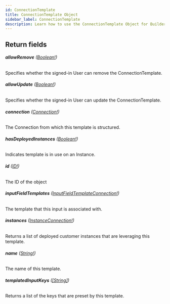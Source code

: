 ```yaml
---
id: ConnectionTemplate
title: ConnectionTemplate Object
sidebar_label: ConnectionTemplate
description: Learn how to use the ConnectionTemplate Object for Builder's API.
---
```


## Return fields

###### <b>allowRemove</b> ([Boolean!](/self-managed/composer/builder/api/schema/scalar/Boolean.mdx))

Specifies whether the signed-in User can remove the ConnectionTemplate.

###### <b>allowUpdate</b> ([Boolean!](/self-managed/composer/builder/api/schema/scalar/Boolean.mdx))

Specifies whether the signed-in User can update the ConnectionTemplate.

###### <b>connection</b> ([Connection!](/self-managed/composer/builder/api/schema/object/Connection.mdx))

The Connection from which this template is structured.

###### <b>hasDeployedInstances</b> ([Boolean!](/self-managed/composer/builder/api/schema/scalar/Boolean.mdx))

Indicates template is in use on an Instance.

###### <b>id</b> ([ID!](/self-managed/composer/builder/api/schema/scalar/ID.mdx))

The ID of the object

###### <b>inputFieldTemplates</b> ([InputFieldTemplateConnection!](/self-managed/composer/builder/api/schema/object/InputFieldTemplateConnection.mdx))

The template that this input is associated with.

###### <b>instances</b> ([InstanceConnection!](/self-managed/composer/builder/api/schema/object/InstanceConnection.mdx))

Returns a list of deployed customer instances that are leveraging this template.

###### <b>name</b> ([String!](/self-managed/composer/builder/api/schema/scalar/String.mdx))

The name of this template.

###### <b>templatedInputKeys</b> ([[String]](/self-managed/composer/builder/api/schema/scalar/String.mdx))

Returns a list of the keys that are preset by this template.
